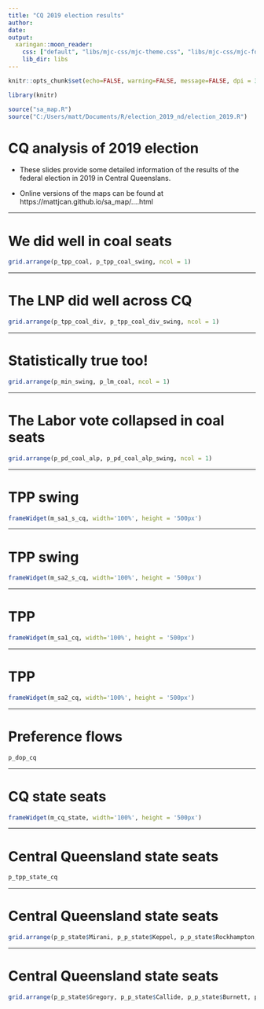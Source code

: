 ```yaml
---
title: "CQ 2019 election results"
author: 
date: 
output:
  xaringan::moon_reader:
    css: ["default", "libs/mjc-css/mjc-theme.css", "libs/mjc-css/mjc-fonts.css"]
    lib_dir: libs
---
```


```r

knitr::opts_chunk$set(echo=FALSE, warning=FALSE, message=FALSE, dpi = 300, fig.height = 5)

library(knitr)

source("sa_map.R")
source("C:/Users/matt/Documents/R/election_2019_nd/election_2019.R")
```

# CQ analysis of 2019 election 

- These slides provide some detailed information of the results of the federal election in 2019 in Central Queenslans. 

- Online versions of the maps can be found at https://mattjcan.github.io/sa_map/....html

---

# We did well in coal seats

``` r
grid.arrange(p_tpp_coal, p_tpp_coal_swing, ncol = 1)
```

---

# The LNP did well across CQ

``` r
grid.arrange(p_tpp_coal_div, p_tpp_coal_div_swing, ncol = 1)
```

---
  
# Statistically true too! 

``` r
grid.arrange(p_min_swing, p_lm_coal, ncol = 1)
```

---

# The Labor vote collapsed in coal seats 

``` r
grid.arrange(p_pd_coal_alp, p_pd_coal_alp_swing, ncol = 1)
```

---

# TPP swing

```r
frameWidget(m_sa1_s_cq, width='100%', height = '500px')
```

---

# TPP swing

```r
frameWidget(m_sa2_s_cq, width='100%', height = '500px')
```

---

# TPP

```r
frameWidget(m_sa1_cq, width='100%', height = '500px')
```

---

# TPP 

```r
frameWidget(m_sa2_cq, width='100%', height = '500px')
```

---

# Preference flows

``` r
p_dop_cq
```

---

# CQ state seats 

```r
frameWidget(m_cq_state, width='100%', height = '500px')
```

---


# Central Queensland state seats

``` r
p_tpp_state_cq
```

---

# Central Queensland state seats

``` r
grid.arrange(p_p_state$Mirani, p_p_state$Keppel, p_p_state$Rockhampton, p_p_state$Gladstone, ncol = 2) 
```

---

# Central Queensland state seats

``` r
grid.arrange(p_p_state$Gregory, p_p_state$Callide, p_p_state$Burnett, p_p_state$Nanango, ncol = 2) 
```